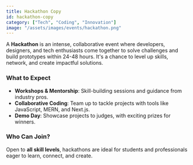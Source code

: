 ```yaml
---
title: Hackathon Copy
id: hackathon-copy
category: ["Tech", "Coding", "Innovation"]
image: "/assets/images/events/hackathon.png"
---
```


A **Hackathon** is an intense, collaborative event where developers, designers, and tech enthusiasts come together to solve challenges and build prototypes within 24-48 hours. It's a chance to level up skills, network, and create impactful solutions.

### What to Expect
- **Workshops & Mentorship**: Skill-building sessions and guidance from industry pros.
- **Collaborative Coding**: Team up to tackle projects with tools like JavaScript, MERN, and Next.js.
- **Demo Day**: Showcase projects to judges, with exciting prizes for winners.

### Who Can Join?
Open to **all skill levels**, hackathons are ideal for students and professionals eager to learn, connect, and create.
